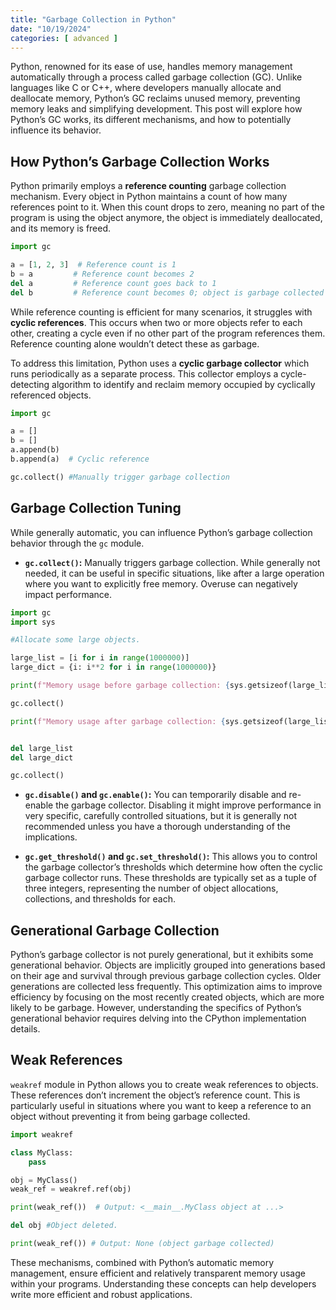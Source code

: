 ```yaml
---
title: "Garbage Collection in Python"
date: "10/19/2024"
categories: [ advanced ]
---
```



Python, renowned for its ease of use, handles memory management automatically through a process called garbage collection (GC). Unlike languages like C or C++, where developers manually allocate and deallocate memory, Python's GC reclaims unused memory, preventing memory leaks and simplifying development.  This post will explore how Python's GC works, its different mechanisms, and how to potentially influence its behavior.

## How Python's Garbage Collection Works

Python primarily employs a **reference counting** garbage collection mechanism.  Every object in Python maintains a count of how many references point to it. When this count drops to zero, meaning no part of the program is using the object anymore, the object is immediately deallocated, and its memory is freed.

```python
import gc

a = [1, 2, 3]  # Reference count is 1
b = a         # Reference count becomes 2
del a         # Reference count goes back to 1
del b         # Reference count becomes 0; object is garbage collected
```

While reference counting is efficient for many scenarios, it struggles with **cyclic references**.  This occurs when two or more objects refer to each other, creating a cycle even if no other part of the program references them.  Reference counting alone wouldn't detect these as garbage.

To address this limitation, Python uses a **cyclic garbage collector** which runs periodically as a separate process.  This collector employs a cycle-detecting algorithm to identify and reclaim memory occupied by cyclically referenced objects.

```python
import gc

a = []
b = []
a.append(b)
b.append(a)  # Cyclic reference

gc.collect() #Manually trigger garbage collection
```

##  Garbage Collection Tuning

While generally automatic, you can influence Python's garbage collection behavior through the `gc` module.

* **`gc.collect()`:** Manually triggers garbage collection.  While generally not needed, it can be useful in specific situations, like after a large operation where you want to explicitly free memory.  Overuse can negatively impact performance.

```python
import gc
import sys

#Allocate some large objects.

large_list = [i for i in range(1000000)]
large_dict = {i: i**2 for i in range(1000000)}

print(f"Memory usage before garbage collection: {sys.getsizeof(large_list) + sys.getsizeof(large_dict)} bytes")

gc.collect()

print(f"Memory usage after garbage collection: {sys.getsizeof(large_list) + sys.getsizeof(large_dict)} bytes") #Note that size difference might be less than expected due to how Python manages memory.


del large_list
del large_dict

gc.collect()


```

* **`gc.disable()` and `gc.enable()`:** You can temporarily disable and re-enable the garbage collector.  Disabling it might improve performance in very specific, carefully controlled situations, but it is generally not recommended unless you have a thorough understanding of the implications.

* **`gc.get_threshold()` and `gc.set_threshold()`:**  This allows you to control the garbage collector's thresholds which determine how often the cyclic garbage collector runs. These thresholds are typically set as a tuple of three integers, representing the number of object allocations, collections, and thresholds for each.


## Generational Garbage Collection

Python's garbage collector is not purely generational, but it exhibits some generational behavior. Objects are implicitly grouped into generations based on their age and survival through previous garbage collection cycles. Older generations are collected less frequently.  This optimization aims to improve efficiency by focusing on the most recently created objects, which are more likely to be garbage.  However, understanding the specifics of Python's generational behavior requires delving into the CPython implementation details.

##  Weak References


`weakref` module in Python allows you to create weak references to objects.  These references don't increment the object's reference count.  This is particularly useful in situations where you want to keep a reference to an object without preventing it from being garbage collected.


```python
import weakref

class MyClass:
    pass

obj = MyClass()
weak_ref = weakref.ref(obj)

print(weak_ref())  # Output: <__main__.MyClass object at ...>

del obj #Object deleted.

print(weak_ref()) # Output: None (object garbage collected)


```


These mechanisms, combined with Python's automatic memory management, ensure efficient and relatively transparent memory usage within your programs. Understanding these concepts can help developers write more efficient and robust applications.

